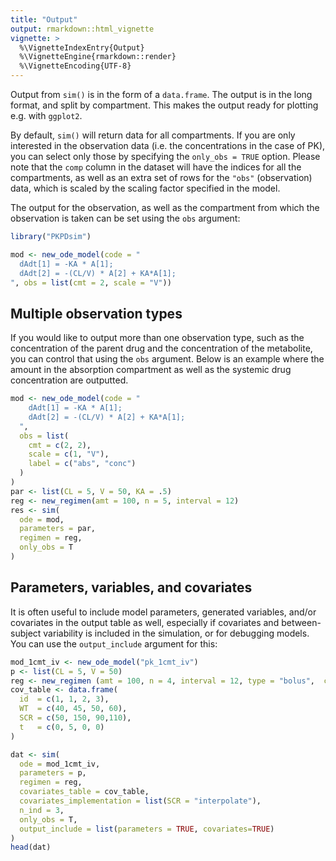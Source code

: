 ```yaml
---
title: "Output"
output: rmarkdown::html_vignette
vignette: >
  %\VignetteIndexEntry{Output}
  %\VignetteEngine{rmarkdown::render}
  %\VignetteEncoding{UTF-8}
---
```


Output from `sim()` is in the form of a `data.frame`. The output is in the long format, and split by compartment. This makes the output ready for plotting e.g. with `ggplot2`.

By default, `sim()` will return data for all compartments. If you are only interested in the observation data (i.e. the concentrations in the case of PK), you can select only those by specifying the `only_obs = TRUE` option. Please note that the `comp` column in the dataset will have the indices for all the compartments, as well as an extra set of rows for the `"obs"`
 (observation) data, which is scaled by the scaling factor specified in the model.

The output for the observation, as well as the compartment from which the observation is taken can be set using the `obs` argument:

```r
library("PKPDsim")
```

```r
mod <- new_ode_model(code = "
  dAdt[1] = -KA * A[1];
  dAdt[2] = -(CL/V) * A[2] + KA*A[1];
", obs = list(cmt = 2, scale = "V"))
```

## Multiple observation types

If you would like to output more than one observation type, such as the concentration of the parent drug and the concentration of the metabolite, you can control that using the `obs` argument. Below is an example where the amount in the absorption compartment as well as the systemic drug concentration are outputted.

```r
mod <- new_ode_model(code = "
    dAdt[1] = -KA * A[1];
    dAdt[2] = -(CL/V) * A[2] + KA*A[1];
  ", 
  obs = list(
    cmt = c(2, 2),
    scale = c(1, "V"),
    label = c("abs", "conc")
  )
)
par <- list(CL = 5, V = 50, KA = .5)
reg <- new_regimen(amt = 100, n = 5, interval = 12)
res <- sim(
  ode = mod, 
  parameters = par, 
  regimen = reg, 
  only_obs = T
)
```

## Parameters, variables, and covariates

It is often useful to include model parameters, generated variables, and/or covariates in the output table as well, especially if covariates and between-subject variability is included in the simulation, or for debugging models. You can use the `output_include` argument for this:

```r
mod_1cmt_iv <- new_ode_model("pk_1cmt_iv")
p <- list(CL = 5, V = 50)
reg <- new_regimen (amt = 100, n = 4, interval = 12, type = "bolus",  cmt=1)
cov_table <- data.frame(
  id  = c(1, 1, 2, 3),
  WT  = c(40, 45, 50, 60),
  SCR = c(50, 150, 90,110),
  t   = c(0, 5, 0, 0)
)

dat <- sim(
  ode = mod_1cmt_iv,
  parameters = p,
  regimen = reg,
  covariates_table = cov_table,
  covariates_implementation = list(SCR = "interpolate"),
  n_ind = 3,
  only_obs = T,
  output_include = list(parameters = TRUE, covariates=TRUE)
)
head(dat)
```


